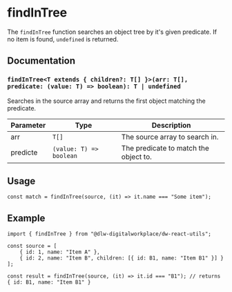 
<Meta title="Utils/utils/collections/findInTree" />

# findInTree

The `findInTree` function searches an object tree by it's given predicate. If no item is found, `undefined` is returned.

## Documentation

### `findInTree<T extends { children?: T[] }>(arr: T[], predicate: (value: T) => boolean): T | undefined`

Searches in the source array and returns the first object matching the predicate.

| Parameter | Type                    | Description                           |
| --------- | ----------------------- | ------------------------------------- |
| arr       | `T[]`                   | The source array to search in.        |
| predicte  | `(value: T) => boolean` | The predicate to match the object to. |

## Usage

```tsx
const match = findInTree(source, (it) => it.name === "Some item");
```

## Example

```tsx
import { findInTree } from "@dlw-digitalworkplace/dw-react-utils";

const source = [
	{ id: 1, name: "Item A" },
	{ id: 2, name: "Item B", children: [{ id: B1, name: "Item B1" }] }
];

const result = findInTree(source, (it) => it.id === "B1"); // returns { id: B1, name: "Item B1" }
```
